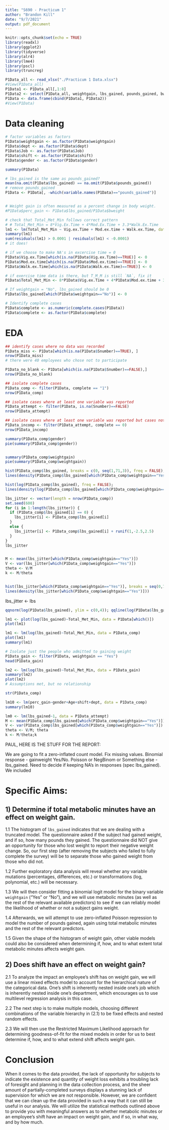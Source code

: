 ```yaml
---
title: "S690 - Practicum 1"
author: "Brandon Kill"
date: "9/7/2021"
output: pdf_document
---
```


```r
knitr::opts_chunk$set(echo = TRUE)
library(readxl)
library(ggplot2)
library(tidyverse)
library(alr4)
library(lme4)
library(pscl)
library(truncreg)
```

```r
P1Data_all <- read_xlsx("./Practicum 1 Data.xlsx")
#View(P1Data_all)
P1Data1 <- P1Data_all[,1:8]
P1Data2 <- select(P1Data_all, weightgain, lbs_gained, pounds_gained, bweight,BMI, `Vig ex Time`, `Mod ex time`, `Walk ex Time`, Total_Met_Min)
P1Data <- data.frame(cbind(P1Data1, P1Data2))
#View(P1Data)
```

# Data cleaning
```r
# factor variables as factors
P1Data$weightgain <- as.factor(P1Data$weightgain)
P1Data$dept <- as.factor(P1Data$dept)
P1Data$Job <- as.factor(P1Data$Job)
P1Data$shift <- as.factor(P1Data$shift)
P1Data$gender <- as.factor(P1Data$gender)

summary(P1Data)

# lbs_gained is the same as pounds_gained?
mean(na.omit(P1Data$lbs_gained) == na.omit(P1Data$pounds_gained))
# remove pounds_gained
P1Data <- P1Data[, -which(variable.names(P1Data)=="pounds_gained")]


# Weight gain is often measured as a percent change in body weight.
#P1Data$perc_gain <- P1Data$lbs_gained/P1Data$bweight

# check that Total_Met_Min follows correct pattern
# # Total_Met_Min = 8*Vig.Ex.Time + 4*Mod.Ex.Time + 3.3*Walk.Ex.Time
lm1 <- lm(Total_Met_Min ~ Vig.ex.Time + Mod.ex.time + Walk.ex.Time, data = P1Data)
summary(lm1)
sum(residuals(lm1) > 0.0001 | residuals(lm1) < -0.0001)
# it does!

# if we choose to make NA's in excercise time = 0
P1Data$Vig.ex.Time[which(is.na(P1Data$Vig.ex.Time)==TRUE)] <- 0
P1Data$Mod.ex.time[which(is.na(P1Data$Mod.ex.time)==TRUE)] <- 0
P1Data$Walk.ex.Time[which(is.na(P1Data$Walk.ex.Time)==TRUE)] <- 0

# if exercise time data is there, but T_M_M is still `NA`, fix it
P1Data$Total_Met_Min <- 8*P1Data$Vig.ex.Time + 4*P1Data$Mod.ex.time + 3.3*P1Data$Walk.ex.Time

# If weightgain = "No", lbs_gained should be 0
P1Data$lbs_gained[which(P1Data$weightgain=="No")] <- 0

# Identify complete cases
P1Data$complete <- as.numeric(complete.cases(P1Data))
P1Data$complete <- as.factor(P1Data$complete)
```

# EDA
```r
## identify cases where no data was recorded
P1Data_miss <- P1Data[which(is.na(P1Data$Snumber)==TRUE), ]
nrow(P1Data_miss)
# there were 40 employees who chose not to participate

P1Data_no_blank <- P1Data[which(is.na(P1Data$Snumber)==FALSE),]
nrow(P1Data_no_blank)

## isolate complete cases
P1Data_comp <- filter(P1Data, complete == "1")
nrow(P1Data_comp)

## isolate cases where at least one variable was reported
P1Data_attempt <- filter(P1Data, is.na(Snumber)==FALSE)
nrow(P1Data_attempt)

## isolate cases where at least one variable was reported but cases not complete
P1Data_incomp <- filter(P1Data_attempt, complete == 0)
nrow(P1Data_incomp)

summary(P1Data_comp$gender)
pie(summary(P1Data_comp$gender))


summary(P1Data_comp$weightgain)
pie(summary(P1Data_comp$weightgain))
```

```r
hist(P1Data_comp$lbs_gained, breaks = c(0, seq(1,71,3)), freq = FALSE);
lines(density(P1Data_comp$lbs_gained[which(P1Data_comp$weightgain=="Yes")]))

hist(log(P1Data_comp$lbs_gained), freq = FALSE);
lines(density(log(P1Data_comp$lbs_gained[which(P1Data_comp$weightgain=="Yes")])))
```





```r
lbs_jitter <- vector(length = nrow(P1Data_comp))
set.seed(600)
for (i in 1:length(lbs_jitter)) {
  if (P1Data_comp$lbs_gained[i] == 0) {
    lbs_jitter[i] <- P1Data_comp$lbs_gained[i]
  }
  else {
    lbs_jitter[i] <- P1Data_comp$lbs_gained[i] + runif(1,-2.5,2.5)
  }
}
lbs_jitter


M <- mean(lbs_jitter[which(P1Data_comp$weightgain=="Yes")])
V <- var(lbs_jitter[which(P1Data_comp$weightgain=="Yes")])
theta <- V/M
k <- M/theta


hist(lbs_jitter[which(P1Data_comp$weightgain=="Yes")], breaks = seq(0,72,3), freq = FALSE);
lines(density(lbs_jitter[which(P1Data_comp$weightgain=="Yes")]))
```


lbs_jitter <- lbs

```r
qqnorm(log(P1Data$lbs_gained), ylim = c(0,4)); qqline(log(P1Data$lbs_gained))
```

```r
lm1 <- plot(log(lbs_gained)~Total_Met_Min, data = P1Data[which()])
plot(lm1)

lm1 <- lm(log(lbs_gained)~Total_Met_Min, data = P1Data_comp)
plot(lm1)
summary(lm1)
```
```r
# Isolate just the people who admitted to gaining weight
P1Data_gain <- filter(P1Data, weightgain == "Yes")
head(P1Data_gain)

lm2 <- lm(log(lbs_gained)~Total_Met_Min, data = P1Data_gain)
summary(lm2)
plot(lm2)
# Assumptions met, but no relationship

str(P1Data_comp)

lm10 <- lm(perc_gain~gender+Age+shift+dept, data = P1Data_comp)
summary(lm10)
```

```r
lm0 <- lm(lbs_gained~1, data = P1Data_attempt)
M <- mean(P1Data_comp$lbs_gained[which(P1Data_comp$weightgain=="Yes")])
V <- var(P1Data_comp$lbs_gained[which(P1Data_comp$weightgain=="Yes")])
theta <- V/M; theta
k <- M/theta;k
```

\newpage

PAUL, HERE IS THE STUFF FOR THE REPORT:


We are going to fit a zero-inflated count model. Fix missing values. Binomial response - gainweight Yes/No.
Poisson or NegBinom or Something else - lbs_gained. Need to decide if keeping NA's in responses (spec lbs_gained). We included 



# Specific Aims:

## 1) Determine if total metabolic minutes have an effect on weight gain.

1.1   The histogram of `lbs_gained` indicates that we are dealing with a truncated model. The questionnaire asked if the subject had gained weight, and if so, how many pounds they gained.  The questionnaire did NOT give an opportunity for those who lost weight to report their negative weight change.  So, our first step (after removing the subjects who failed to fully complete the survey) will be to separate those who gained weight from those who did not.

1.2   Further exploratory data analysis will reveal whether any variable mutations (percentages, differences, etc.) or transformations (log, polynomial, etc.) will be necessary.

1.3   We will then consider fitting a binomial logit model for the binary variable `weightgain` ("Yes" or "No"), and we will use metabolic minutes (as well as the rest of the relevant available predictors) to see if we can reliably model the likelihood of whether or not a subject gains weight.

1.4   Afterwards, we will attempt to use zero-inflated Poisson regression to model the number of pounds gained, again using total metabolic minutes and the rest of the relevant predictors.

1.5   Given the shape of the histogram of weight gain, other viable models could also be considered when determining if, how, and to what extent total metabolic minutes affects weight gain.


## 2) Does shift have an effect on weight gain?

2.1   To analyze the impact an employee's shift has on weight gain, we will use a linear mixed effects model to account for the hierarchical nature of the categorical data.  One's shift is inherently nested inside one's job which is inherently nested inside one's department, which encourages us to use multilevel regression analysis in this case.

2.2   The next step is to make multiple models, choosing different combinations of the variable hierarchy in (2.1) to be fixed effects and nested random effects.

2.3   We will then use the Restricted Maximum Likelihood approach for determining goodness-of-fit for the mixed models in order for us to best determine if, how, and to what extend shift affects weight gain.





# Conclusion
When it comes to the data provided, the lack of opportunity for subjects to indicate the existence and quantity of weight loss exhibits a troubling lack of foresight and planning in the data collection process, and the sheer amount of partially-completed surveys displays a stunning lack of supervision for which we are not responsible. However, we are confident that we can clean up the data provided in such a way that it can still be useful in our analysis. We will utilize the statistical methods outlined above to provide you with meaningful answers as to whether metabolic minutes or an employee's shift have an impact on weight gain, and if so, in what way, and by how much.
